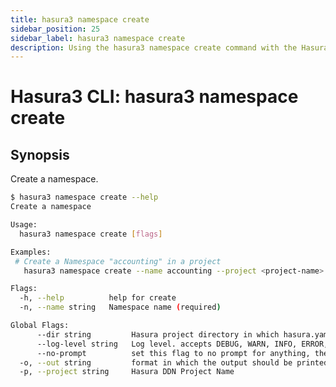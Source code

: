 ```yaml
---
title: hasura3 namespace create
sidebar_position: 25
sidebar_label: hasura3 namespace create
description: Using the hasura3 namespace create command with the Hasura CLI
---
```


# Hasura3 CLI: hasura3 namespace create 

## Synopsis
Create a namespace.

```bash
$ hasura3 namespace create --help
Create a namespace

Usage:
  hasura3 namespace create [flags]

Examples:
 # Create a Namespace "accounting" in a project
   hasura3 namespace create --name accounting --project <project-name>

Flags:
  -h, --help          help for create
  -n, --name string   Namespace name (required)

Global Flags:
      --dir string         Hasura project directory in which hasura.yaml is present (default ".")
      --log-level string   Log level. accepts DEBUG, WARN, INFO, ERROR, FATAL (default "INFO")
      --no-prompt          set this flag to no prompt for anything, the command fails if any input is missing
  -o, --out string         format in which the output should be printed, accepts table, json and yaml (default "table")
  -p, --project string     Hasura DDN Project Name
```

